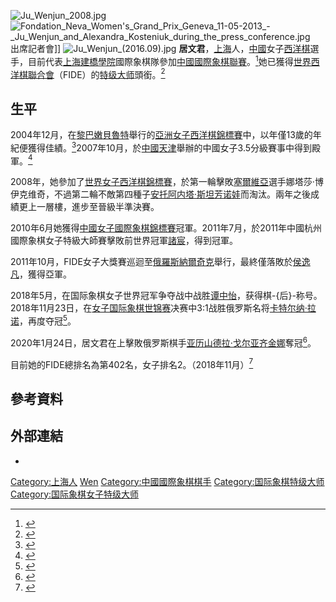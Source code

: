 {{NoteTA|1=zh-cn:国际象棋;zh-hk:國際象棋;zh-tw:西洋棋}}
{{Infobox chess player
|playername = 居文君
|image = Fondation Neva Women's Grand Prix Geneva 11-05-2013 - Ju Wenjun during the press conference.jpg
|caption = 居文君參加FIDE女子大獎賽
|birthname = 
|country = {{PRC}}
|datebirth = {{birth date and age|1991|1|31}}<ref>{{cite web|url=http://chess.vrsac.com/search/player_e.asp?FC=8603006|title=Rating data for player Ju, Wenjun, (CHN)|archiveurl=https://web.archive.org/web/20070807231811/http://chess.vrsac.com/search/player_e.asp?FC=8603006|archivedate=2007-08-07}}</ref>
|placebirth = {{CHN}}[[上海市|上海市]]
|datedeath = 
|title = 特级大师（2014年）<br/>女子特级大师（2009年）
|worldchampion = 
|womensworldchampion = 
|rating = <br /><small>(女子第2名於2016年12月國際棋聯評級列表)</small>
|peakrating = 2604（2017年3月）
|FideID = 8603006
}}
{{MedalTableTop}}
{{MedalCountry|{{CHN-1949}}}}
{{MedalSport|女子[[國際象棋|國際象棋]]}}
{{MedalCompetition|亞洲運動會}}
{{MedalGold|[[2010年亚洲运动会|2010年廣州]]|[[2010年亞洲運動會國際象棋比賽|女子團體]]}}
{{MedalCompetition|[[夏季世界大學生運動會|夏季世界大學生運動會]]}}
{{MedalSilver|[[2013年夏季世界大學運動會|2013年喀山]]|[[2013年夏季世界大學運動會西洋棋比賽|女子個人]]}}
{{MedalGold|[[2013年夏季世界大學運動會|2013年喀山]]|[[2013年夏季世界大學運動會西洋棋比賽|混合團體]]}}
{{MedalBottom}}
{{世大運獎牌記錄
|代表={{CHN-1949}}
|項目=西洋棋
|a1=2013|b1=2|c1=個人
|a2=2013|b2=1|c2=混合團體
}}
[[File:Ju_Wenjun_2008.jpg|thumb]]
[[File:Fondation_Neva_Women's_Grand_Prix_Geneva_11-05-2013_-_Ju_Wenjun_and_Alexandra_Kosteniuk_during_the_press_conference.jpg|thumb]]出席記者會]]
[[File:Ju_Wenjun_(2016.09).jpg|thumb]]
'''居文君'''{{BD|1991年|1月31日||}}，[[上海|上海]]人，[[中华人民共和国|中國]]女子[[國際象棋|西洋棋]]選手，目前代表[[上海建橋學院|上海建橋學院]]國際象棋隊參加[[中国国际象棋甲级联赛|中國國際象棋聯賽]]。<ref>{{cite web|url=http://ccl.sports.cn/|title=雅戈尔杯中国国际象棋甲级联赛官方网站|accessdate=2012-03-02|archiveurl=https://web.archive.org/web/20111028194605/http://ccl.sports.cn/|archivedate=2011-10-28|deadurl=yes}}</ref>她已獲得[[世界国际象棋联合会|世界西洋棋聯合會]]（FIDE）的[[国际象棋特级大师|特级大师]]頭銜。<ref>{{Cite web|url=http://www.fide.com/component/content/article/1-fide-news/4148--titles-approved-at-the-80th-fide-congress-|title=Titles approved at the 80th FIDE Congress|accessdate=2018-11-24|work=www.fide.com|language=en-gb|archive-date=2019-11-30|archive-url=https://web.archive.org/web/20191130034329/https://www.fide.com/component/content/article/1-fide-news/4148--titles-approved-at-the-80th-fide-congress-|dead-url=no}}</ref>

==生平==
2004年12月，在[[黎巴嫩|黎巴嫩]][[貝魯特|貝魯特]]舉行的[[亚洲国际象棋锦标赛|亞洲女子西洋棋錦標賽]]中，以年僅13歲的年紀便獲得佳績。<ref>{{Cite web|url=http://www.fide.com/ratings/trarc.phtml?event16=814&codt=15|title=Archive - Tournament report April 2005|publisher=FIDE Online|archiveurl=https://web.archive.org/web/20050509091339/http://www.fide.com/ratings/trarc.phtml?event16=814&codt=15|archivedate=2005-05-09}}</ref>2007年10月，於[[中國|中國]][[天津市|天津]]舉辦的中國女子3.5分級賽事中得到殿軍。<ref>{{Cite web|url=http://ratings.fide.com/tournament_report.phtml?event16=10110|title=2007 Women's Zonal 3.5 China January 2008 China FIDE Chess Tournament report|accessdate=2018-11-25|publisher=FIDE Online|language=en-gb|archive-date=2018-11-25|archive-url=https://web.archive.org/web/20181125115419/http://ratings.fide.com/tournament_report.phtml?event16=10110|dead-url=no}}</ref>

2008年，她參加了[[女子世界國際象棋錦標賽|世界女子西洋棋錦標賽]]，於第一輪擊敗[[塞爾維亞|塞爾維亞]]選手娜塔莎·博伊克维奇，不過第二輪不敵第四種子[[安托阿内塔·斯坦芳诺娃|安托阿内塔·斯坦芳诺娃]]而淘汰。兩年之後成績更上一層樓，進步至晉級半準決賽。

2010年6月她獲得[[全国国际象棋锦标赛|中國女子國際象棋錦標賽]]冠軍。2011年7月，於2011年中國杭州國際象棋女子特級大師賽擊敗前世界冠軍[[諸宸|諸宸]]，得到冠軍。

2011年10月，FIDE女子大獎賽巡迴至[[俄羅斯|俄羅斯]][[納爾奇克|納爾奇克]]舉行，最終僅落敗於[[侯逸凡|侯逸凡]]，獲得亞軍。

2018年5月，在国际象棋女子世界冠军争夺战中战胜[[谭中怡|谭中怡]]，获得棋-{后}-称号。2018年11月23日，在[[世界國際象棋錦標賽|女子国际象棋世锦赛]]决赛中3:1战胜俄罗斯名将[[卡特尔纳·拉诺|卡特尔纳·拉诺]]，再度夺冠<ref>{{Cite web|url=http://www.sohu.com/a/277412979_509324|title=2018女子世锦赛大决战：居文君再度加冕棋后桂冠！|accessdate=2018-11-24|date=2018-11-23|publisher=搜狐|archive-date=2018-11-25|archive-url=https://web.archive.org/web/20181125115432/http://www.sohu.com/a/277412979_509324|dead-url=no}}</ref>。

2020年1月24日，居文君在{{en-link|2020年女子国际象棋世界冠军对抗赛|Women's World Chess Championship 2020}}上擊敗俄罗斯棋手[[亚历山德拉·戈尔亚齐金娜|亚历山德拉·戈尔亚齐金娜]]奪冠<ref>{{cite news |title=除夕夜再传喜讯！居文君第3次加冕棋后 |url=http://www.bjnews.com.cn/sport/2020/01/24/679043.html |accessdate=2020-01-25 |archive-date=2020-01-25 |archive-url=https://web.archive.org/web/20200125074544/http://www.bjnews.com.cn/sport/2020/01/24/679043.html |dead-url=no }}</ref>。

目前她的FIDE總排名為第402名，女子排名2。（2018年11月）<ref>{{Cite web|url=https://ratings.fide.com/card.phtml?event=8603006|title=Ju, Wenjun  FIDE Chess Profile - Players Arbiters Trainers|accessdate=2018-11-25|publisher=FIDE Online|language=en-gb|archive-date=2018-12-16|archive-url=https://web.archive.org/web/20181216125719/http://ratings.fide.com/card.phtml?event=8603006|dead-url=no}}</ref>

== 參考資料 ==
{{Reflist}}

== 外部連結 ==
*{{chessgames player|id=102346|name=居文君}}

{{Commonscat|Ju Wenjun}}
{{s-start}}
{{succession box 
|before= [[沈阳_(国际象棋棋手)|沈陽]] 
|title= [[全国国际象棋锦标赛|中国国际象棋女子冠军]]
|years= 2010年
|after= [[章曉雯|章曉雯]]
}}
{{succession box 
|before= [[丁亦昕|丁亦昕]]
|title= [[全国国际象棋锦标赛|中国国际象棋女子冠军]]
|years= 2014年
|after= [[谭中怡|谭中怡]]
}}
{{succession box 
|before= [[谭中怡|谭中怡]]
|title= [[女子世界國際象棋錦標賽|女子国际象棋世界冠军]]
|years= 2018年
|after= 
}}
{{s-end}}

{{女子国际象棋世界冠军}}
{{中国国际象棋特级大师}}

{{Authority control}}
{{DEFAULTSORT:Ju, Wenjun}}
[[Category:上海人|Category:上海人]]
[[Category:居姓|Wen]]
[[Category:中國國際象棋棋手|Category:中國國際象棋棋手]]
[[Category:国际象棋特级大师|Category:国际象棋特级大师]]
[[Category:国际象棋女子特级大师|Category:国际象棋女子特级大师]]